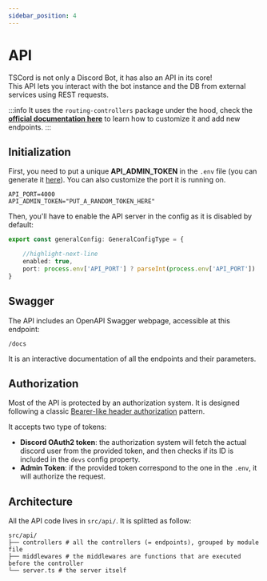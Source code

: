 ```yaml
---
sidebar_position: 4
---
```



# API

TSCord is not only a Discord Bot, it has also an API in its core!<br />
This API lets you interact with the bot instance and the DB from external services using REST requests.

:::info
It uses the `routing-controllers` package under the hood, check the **[official documentation here](https://github.com/typestack/routing-controllers#table-of-contents)** to learn how to customize it and add new endpoints.
:::

## Initialization

First, you need to put a unique **API_ADMIN_TOKEN** in the `.env` file (you can generate it [here](https://www.uuidgenerator.net/version1 )).
You can also customize the port it is running on.

```env title=.env
API_PORT=4000
API_ADMIN_TOKEN="PUT_A_RANDOM_TOKEN_HERE"
```

Then, you'll have to enable the API server in the config as it is disabled by default:
```ts title=src/config/general.ts
export const generalConfig: GeneralConfigType = {

    //highlight-next-line
    enabled: true,
    port: process.env['API_PORT'] ? parseInt(process.env['API_PORT']) : 4000,
}
```

## Swagger

The API includes an OpenAPI Swagger webpage, accessible at this endpoint:
```
/docs
```

It is an interactive documentation of all the endpoints and their parameters.

## Authorization

Most of the API is protected by an authorization system.
It is designed following a classic [Bearer-like header authorization](https://swagger.io/docs/specification/authentication/bearer-authentication/) pattern.

It accepts two type of tokens:
- **Discord OAuth2 token**: the authorization system will fetch the actual discord user from the provided token, and then checks if its ID is included in the `devs` config property.
- **Admin Token**: if the provided token correspond to the one in the `.env`, it will authorize the request.

## Architecture

All the API code lives in `src/api/`.
It is splitted as follow:

```
src/api/
├── controllers # all the controllers (= endpoints), grouped by module file
├── middlewares # the middlewares are functions that are executed before the controller
└── server.ts # the server itself
```